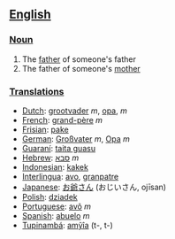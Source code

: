 ==[[English]]==
===[[Noun]]===
#The [[father]] of someone's father
#The father of someone's [[mother]]

===[[Translation]]s===
*[[Dutch]]: [[grootvader]] ''m'', [[opa]], ''m''
*[[French]]: [[grand-père]] ''m''
*[[Frisian]]: [[pake]]
*[[German]]: [[Großvater]] ''m'', [[Opa]] ''m''
*[[Guaraní]]: [[taita guasu]]
*[[Hebrew]]: [[סבא]] ''m''
*[[Indonesian]]: [[kakek]]
*[[Interlingua]]: [[avo]], [[granpatre]]
*[[Japanese]]: [[お爺さん]] (おじいさん, ojīsan)
*[[Polish]]: [[dziadek]]
*[[Portuguese]]: [[avô]] ''m''
*[[Spanish]]: [[abuelo]] ''m''
*[[Tupinambá]]: [[amỹîa]] (t-, t-)